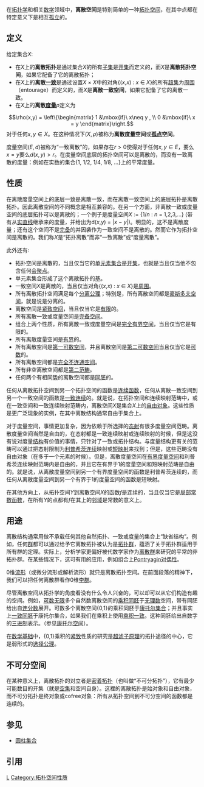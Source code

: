{{NoteTA |G1=Math}}
{{unreferenced|time=2018-12-15T11:41:50+00:00}}
在[[拓扑学|拓扑学]]和相关[[数学|数学]]领域中，'''离散空间'''是特别简单的一种[[拓扑空间|拓扑空间]]，在其中点都在特定意义下是相互[[孤点|孤立]]的。

== 定义 ==

给定集合''X'':
*在''X''上的'''离散拓扑'''是通过集合''X''的所有[[子集|子集]]是[[开集|开集]]而定义的，而''X''是'''离散拓扑空间'''，如果它配备了它的离散拓扑；
*在''X''上的'''离散[[一致空间|一致]]'''是通过设置''X'' × ''X''中的对角{(''x'',''x'') : ''x'' ∈ ''X''}的所有[[超集|超集]]为[[周围_(拓扑学)|周围]]（entourage）而定义的，而''X''是'''离散一致空间'''，如果它配备了它的离散一致。
*在''X''上的'''离散[[度量空间|度量]]'''<math>\rho</math>定义为
:<math>\rho(x,y) =
\left\{\begin{matrix}
1 &\mbox{if}\ x\neq y , \\
0 &\mbox{if}\ x = y
\end{matrix}\right.
</math>
对于任何<math>x,y \in X</math>。在这种情况下<math>(X,\rho)</math>被称为'''离散度量空间'''或'''[[孤点|孤点]]空间'''。

度量空间<math>(E,d)</math>被称为“一致离散”的，如果存在<math>r>0</math>使得对于任何<math>x,y \in E</math>，要么<math>x=y</math>要么<math>d(x,y)>r</math>。在度量空间底层的拓扑空间可以是离散的，而没有一致离散的度量：例如在实数的集合{1, 1/2, 1/4, 1/8, ...}上的平常度量。

== 性质 ==

在离散度量空间上的底层一致是离散一致，而在离散一致空间上的底层拓扑是离散拓扑。因此离散空间的不同概念是相互兼容的。在另一个方面，非离散一致或度量空间的底层拓扑可以是离散的；一个例子是度量空间''X'' := {1/''n'' : ''n'' = 1,2,3,...} (带有从[[实直线|实直线]]继承来的度量，并给出为d(''x'',''y'') = |''x'' − ''y''|)。明显的，这不是离散度量；还有这个空间不是[[完备空间|完备]]的并因袭作为一致空间不是离散的。然而它作为拓扑空间是离散的。我们称''X''是“拓扑离散”而非“一致离散”或“度量离散”。

此外还有:
*拓扑空间是离散的，当且仅当它的[[单元素集合|单元素集合]]是[[开集|开集]]，也就是当且仅当他不包含任何[[会聚点|会聚点]]。
*单元素集合形成了这个离散拓扑的[[基_(拓扑学)|基]]。
*一致空间''X''是离散的，当且仅当对角{(''x'',''x'') : ''x'' ∈ ''X''}是[[周围_(拓扑学)|周围]]。
*所有离散拓扑空间满足每个[[分离公理|分离公理]]；特别是，所有离散空间都是[[豪斯多夫空间|豪斯多夫空间]]，就是说是分离的。
*离散空间是[[紧致空间|紧致空间]]，当且仅当它是[[有限集合|有限]]的。
*所有离散一致或度量空间是[[完备空间|完备空间]]。
*组合上两个性质，所有离散一致或度量空间是[[完全有界空间|完全有界空间]]，当且仅当它是有限的。
*所有离散度量空间是[[有界空间|有界]]的。
*所有离散空间是[[第一可数空间|第一可数空间]]，并且离散空间是[[第二可数空间|第二可数空间]]当且仅当它是[[可数集合|可数]]的。
*所有离散空间都是[[完全不连通空间|完全不连通空间]]。
*所有非空离散空间都是[[第二范畴|第二范畴]]。
*任何两个有相同[[势|势]]的离散空间都是[[同胚|同胚]]的。

任何从离散拓扑空间到另一个拓扑空间的函数是[[连续函数_(拓扑学)|连续函数]]，任何从离散一致空间到另一个一致空间的函数是[[一致连续|一致连续]]的。就是说，在拓扑空间和连续映射范畴中，或在一致空间和一致连续映射范畴内，离散空间''X''是集合''X''上的[[自由对象|自由对象]]。这些性质是更广泛现象的实例，在其中离散结构通常自由于集合上。

对于度量空间，事情更加复杂，因为依赖于所选择的[[态射|态射]]有很多度量空间范畴。离散度量空间当然是自由的，在态射都是一致连续映射或连续映射的时候，但是这没有说对度量[[数学结构|结构]]有价值的事情，只针对了一致或拓扑结构。与度量结构更有关的范畴可以通过把态射限制为[[利普希茨连续|利普希茨连续]]映射或[[短映射|短映射]]来找到；但是，这些范畴没有自由对象（在多于一个元素的时候）。但是，离散度量空间在[[有界度量空间|有界度量空间]]和利普希茨连续映射范畴内是自由的，并且它在有界于1的度量空间和短映射范畴是自由的。就是说，从离散度量空间到另一个有界度量空间的函数是利普希茨连续的，而任何从离散度量空间到另一个有界于1的度量空间的函数是短映射。

在其他方向上，从拓扑空间''Y''到离散空间''X''的函数''f''是连续的，当且仅当它是[[局部常数函数|局部常数函数]]，在所有''Y''的点都有''f''在其上的[[邻域|邻域]]是常数的意义上。

== 用途 ==
离散结构通常用做不承载任何其他自然拓扑、一致或度量的集合上“缺省结构”。例如，任何[[群|群]]都可以通过给予它离散拓扑被认为是[[拓扑群|拓扑群]]，蕴涵了关于拓扑群适用于所有群的定理。实际上，分析学家更偏好被代数学家作为[[离散群|离散群]]来研究的平常的非拓扑群。在某些情况下，这可有用的应用，例如组合上[[Pontryagin对偶性|Pontryagin对偶性]]。

0维[[流形|流形]]（或微分流形或解析流形）就只是离散拓扑空间。在前面段落的精神下，我们可以把任何离散群看作0维[[李群|李群]]。

尽管离散空间从拓扑学的角度看没有什么令人兴奋的，可以却可以从它们构造有趣的空间。例如，[[可数集合|可数无限]]多个自然数离散空间的[[乘积拓扑|乘积]][[同胚|同胚]]于[[无理数|无理数]]空间，带有同胚给出自[[连分数|连分数]]展开。可数多个离散空间{0,1}的乘积同胚于[[康托尔集合|康托尔集合]]；并且事实上[[一致同胚|一致同胚]]于康托尔集合，如果我们在乘积上使用[[乘积一致|乘积一致]]。这种同胚给出自数字的[[三进制|三进制]]表示。（参见[[康托尔空间|康托尔空间]]）。

在[[数学基础|数学基础]]中，{0,1}乘积的[[紧致空间|紧致]]性质的研究是[[超滤子原理|超滤子原理]]的拓扑途径的中心，它是弱形式的[[选择公理|选择公理]]。

== 不可分空间 ==
{{main|密着拓扑}}

在某种意义上，离散拓扑的对立者是[[密着拓扑|密着拓扑]]（也叫做“不可分拓扑”），它有最少可能数目的开集（就是[[空集|空集]]和空间自身）。这裡的离散拓扑是始对象和自由对象，而不可分拓扑是终对象或cofree对象：所有从拓扑空间到不可分空间的函数都是连续的。

==参见==
* [[圆柱集合|圆柱集合]]

== 引用 ==
<references />

{{点集拓扑}}

[[Category:点集拓扑学|L]]
[[Category:拓扑空间性质|Category:拓扑空间性质]]